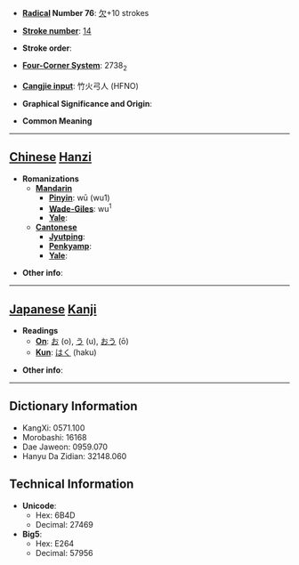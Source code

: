 * '''[[Wiktionary:Chinese radical index| Radical]] Number 76''': [[Wiktionary:Chinese radical index 欠|欠]]+10 strokes

* '''[[Wiktionary:Chinese total strokes index|Stroke number]]''': [[Wiktionary:Chinese total strokes index 14|14]]

* '''Stroke order''': 

* '''[[Wiktionary:Chinese four corner index|Four-Corner System]]''': 2738<sub>2</sub>

* '''[[Wiktionary:Chinese Cangjie index|Cangjie input]]''': 竹火弓人 (HFNO)

* '''Graphical Significance and Origin''': 

* '''Common Meaning'''

----

== [[Chinese]] [[Hanzi]] ==

* '''Romanizations'''
** '''[[Mandarin]]'''
*** '''[[Pinyin]]''': wū (wu1)
*** '''[[Wade-Giles]]''': wu<sup>1</sup>
*** '''[[Yale]]''': 
** '''[[Cantonese]]'''
*** '''[[Jyutping]]''':
*** '''[[Penkyamp]]''': 
*** '''[[Yale]]''': 

* '''Other info''': 

----

== [[Japanese]] [[Kanji]] ==

* '''Readings'''
** '''[[On]]''': [[お]] (o), [[う]] (u), [[おう]] (ō)
** '''[[Kun]]''': [[はく]] (haku)

* '''Other info''':  

----

== Dictionary Information ==

* KangXi: 0571.100
* Morobashi: 16168
* Dae Jaweon: 0959.070
* Hanyu Da Zidian: 32148.060

== Technical Information ==

* '''Unicode''':
** Hex: 6B4D
** Decimal: 27469
* '''Big5''':
** Hex: E264
** Decimal: 57956